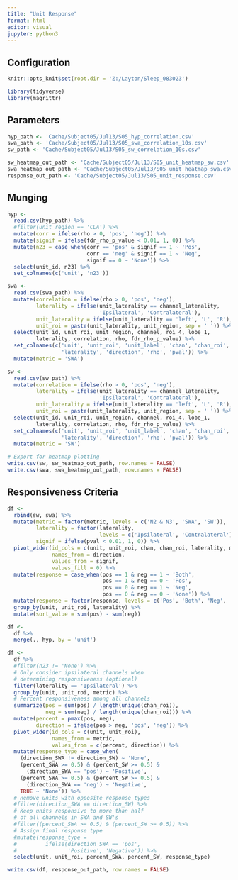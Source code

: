 ---
title: "Unit Response"
format: html
editor: visual
jupyter: python3
---

## Configuration

```{r, setup, include = FALSE}
knitr::opts_knit$set(root.dir = 'Z:/Layton/Sleep_083023')
```

```{r}
library(tidyverse)
library(magrittr)
```

## Parameters

```{r}
hyp_path <- 'Cache/Subject05/Jul13/S05_hyp_correlation.csv'
swa_path <- 'Cache/Subject05/Jul13/S05_swa_correlation_10s.csv'
sw_path <- 'Cache/Subject05/Jul13/S05_sw_correlation_10s.csv'

sw_heatmap_out_path <- 'Cache/Subject05/Jul13/S05_unit_heatmap_sw.csv'
swa_heatmap_out_path <- 'Cache/Subject05/Jul13/S05_unit_heatmap_swa.csv'
response_out_path <- 'Cache/Subject05/Jul13/S05_unit_response.csv'
```

## Munging

```{r}
hyp <- 
  read.csv(hyp_path) %>%
  #filter(unit_region == 'CLA') %>%
  mutate(corr = ifelse(rho > 0, 'pos', 'neg')) %>%
  mutate(signif = ifelse(fdr_rho_p_value < 0.01, 1, 0)) %>%
  mutate(n23 = case_when(corr == 'pos' & signif == 1 ~ 'Pos',
                         corr == 'neg' & signif == 1 ~ 'Neg',
                         signif == 0 ~ 'None')) %>% 
  select(unit_id, n23) %>%
  set_colnames(c('unit', 'n23'))
```

```{r}
swa <- 
  read.csv(swa_path) %>%
  mutate(correlation = ifelse(rho > 0, 'pos', 'neg'),
         laterality = ifelse(unit_laterality == channel_laterality,
                             'Ipsilateral', 'Contralateral'),
         unit_laterality = ifelse(unit_laterality == 'left', 'L', 'R'),
         unit_roi = paste(unit_laterality, unit_region, sep = ' ')) %>%
  select(unit_id, unit_roi, unit_region, channel, roi_4, lobe_1, 
         laterality, correlation, rho, fdr_rho_p_value) %>%
  set_colnames(c('unit', 'unit_roi', 'unit_label', 'chan', 'chan_roi', 'chan_label',
                 'laterality', 'direction', 'rho', 'pval')) %>%
  mutate(metric = 'SWA')
```

```{r}
sw <- 
  read.csv(sw_path) %>%
  mutate(correlation = ifelse(rho > 0, 'pos', 'neg'),
         laterality = ifelse(unit_laterality == channel_laterality,
                             'Ipsilateral', 'Contralateral'),
         unit_laterality = ifelse(unit_laterality == 'left', 'L', 'R'),
         unit_roi = paste(unit_laterality, unit_region, sep = ' ')) %>%
  select(unit_id, unit_roi, unit_region, channel, roi_4, lobe_1, 
         laterality, correlation, rho, fdr_rho_p_value) %>%
  set_colnames(c('unit', 'unit_roi', 'unit_label', 'chan', 'chan_roi', 'chan_label',
                 'laterality', 'direction', 'rho', 'pval')) %>%
  mutate(metric = 'SW')
```

```{r}
# Export for heatmap plotting
write.csv(sw, sw_heatmap_out_path, row.names = FALSE)
write.csv(swa, swa_heatmap_out_path, row.names = FALSE)
```

## Responsiveness Criteria

```{r}
df <- 
  rbind(sw, swa) %>%
  mutate(metric = factor(metric, levels = c('N2 & N3', 'SWA', 'SW')),
         laterality = factor(laterality, 
                             levels = c('Ipsilateral', 'Contralateral')),
         signif = ifelse(pval < 0.01, 1, 0)) %>%
  pivot_wider(id_cols = c(unit, unit_roi, chan, chan_roi, laterality, metric),
              names_from = direction,
              values_from = signif,
              values_fill = 0) %>%
  mutate(response = case_when(pos == 1 & neg == 1 ~ 'Both',
                              pos == 1 & neg == 0 ~ 'Pos',
                              pos == 0 & neg == 1 ~ 'Neg',
                              pos == 0 & neg == 0 ~ 'None')) %>% 
  mutate(response = factor(response, levels = c('Pos', 'Both', 'Neg', 'None'))) %>%
  group_by(unit, unit_roi, laterality) %>%
  mutate(sort_value = sum(pos) - sum(neg))

df <-
  df %>% 
  merge(., hyp, by = 'unit')
```

```{r}
df <- 
  df %>%
  #filter(n23 != 'None') %>%
  # Only consider ipsilateral channels when
  # determining responsiveness (optional)
  filter(laterality == 'Ipsilateral') %>%
  group_by(unit, unit_roi, metric) %>%
  # Percent responsiveness among all channels
  summarize(pos = sum(pos) / length(unique(chan_roi)),
            neg = sum(neg) / length(unique(chan_roi))) %>%
  mutate(percent = pmax(pos, neg),
         direction = ifelse(pos > neg, 'pos', 'neg')) %>%
  pivot_wider(id_cols = c(unit, unit_roi), 
              names_from = metric, 
              values_from = c(percent, direction)) %>%
  mutate(response_type = case_when(
    (direction_SWA != direction_SW) ~ 'None',
    (percent_SWA >= 0.5) & (percent_SW >= 0.5) & 
      (direction_SWA == 'pos') ~ 'Positive',
    (percent_SWA >= 0.5) & (percent_SW >= 0.5) & 
      (direction_SWA == 'neg') ~ 'Negative',
    TRUE ~ 'None')) %>%
  # Remove units with opposite response types
  #filter(direction_SWA == direction_SW) %>%
  # Keep units responsive to more than half 
  # of all channels in SWA and SW's
  #filter((percent_SWA >= 0.5) & (percent_SW >= 0.5)) %>%
  # Assign final response type
  #mutate(response_type = 
  #         ifelse(direction_SWA == 'pos', 
  #                'Positive', 'Negative')) %>%
  select(unit, unit_roi, percent_SWA, percent_SW, response_type)

write.csv(df, response_out_path, row.names = FALSE)
```
